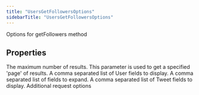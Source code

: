 ```yaml
---
title: "UsersGetFollowersOptions"
sidebarTitle: "UsersGetFollowersOptions"
---
```


Options for getFollowers method

## Properties

<ParamField name="maxResults" type="number">
The maximum number of results.

</ParamField>

<ParamField name="paginationToken" type="string">
This parameter is used to get a specified 'page' of results.

</ParamField>

<ParamField name="userfields" type="string[]">
A comma separated list of User fields to display.

</ParamField>

<ParamField name="expansions" type="string[]">
A comma separated list of fields to expand.

</ParamField>

<ParamField name="tweetfields" type="string[]">
A comma separated list of Tweet fields to display.

</ParamField>

<ParamField name="requestOptions" type="RequestOptions">
Additional request options

</ParamField>
